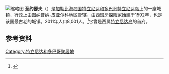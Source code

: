 [[File:TnT_St._Joseph_Mohammed_Ali_Jinnah_Memorial_Mosque.jpg|缩略图]]
'''圣约瑟夫'''（{{lang-en|Saint Joseph}}）是[[加勒比海|加勒比海]][[岛国|岛国]][[特立尼达和多巴哥|特立尼达和多巴哥]][[特立尼达岛|特立尼达岛]]上的一座城镇，行政上由[[图纳普纳-皮亚尔科地区|图纳普纳-皮亚尔科地区]]管辖，由[[西班牙|西班牙]][[探险家|探险家]]{{le|安东尼奥·德·贝里奥|Antonio de Berrio}}始建于1592年，也是该国最古老的城镇。2011年人口8,001人。<ref>{{cite web|url=http://www.guardian.co.tt/sites/default/files/story/2011_DemographicReport.pdf|title=Trinidad and Tobago 2011 Census|publisher=Ministry of Planning and Sustainable Development|date=2012-11-30|accessdate=2015-09-15|archiveurl=https://web.archive.org/web/20150924042445/http://www.guardian.co.tt/sites/default/files/story/2011_DemographicReport.pdf|archivedate=2015-09-24|dead-url=yes}}</ref>它曾是西属[[特立尼达岛|特立尼达岛]]的首府。

== 参考资料 ==
{{reflist}}

{{TrinidadTobago-geo-stub}}
{{DEFAULTSORT:Saint Joseph, Trinidad and Tobago}}
[[Category:特立尼达和多巴哥聚居地|Category:特立尼达和多巴哥聚居地]]